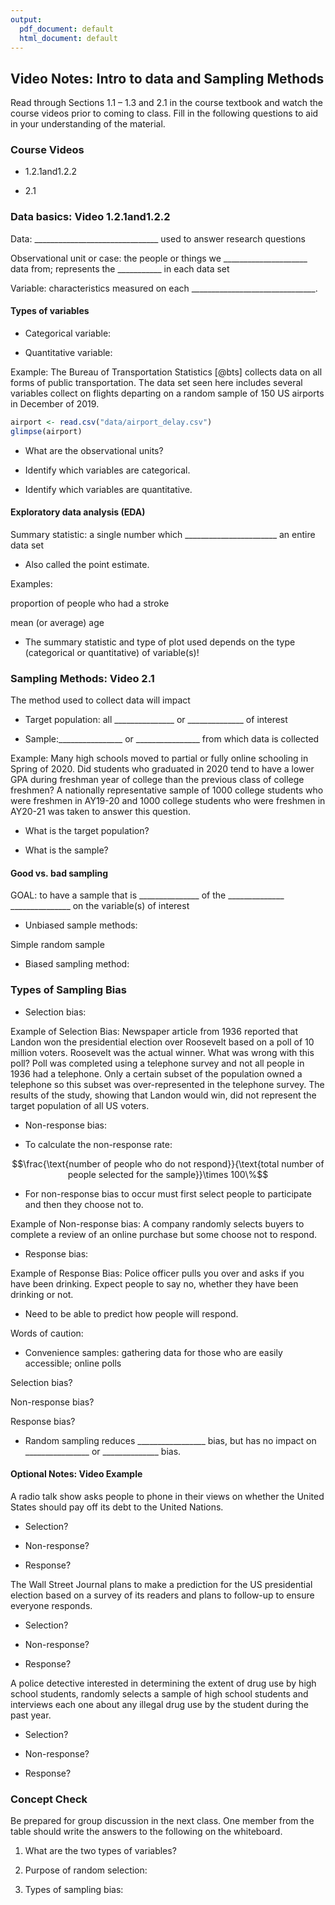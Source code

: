 ```yaml
---
output:
  pdf_document: default
  html_document: default
---
```

## Video Notes: Intro to data and Sampling Methods

\setstretch{1}

Read through Sections 1.1 -- 1.3 and 2.1 in the course textbook and watch the course videos prior to coming to class.  Fill in the following questions to aid in your understanding of the material.   

### Course Videos

* 1.2.1and1.2.2

* 2.1

### Data basics: Video 1.2.1and1.2.2 {-}

Data:  _______________________________ used to answer research questions

Observational unit or case:  the people or things we _____________________ data from; represents the ___________ in each data set

Variable: characteristics measured on each _______________________________.

#### Types of variables {-}

* Categorical variable: 

\vspace{0.5in}

\setstretch{1.5}
    
* Quantitative variable: 

\vspace{0.5in}

\setstretch{1.5}

Example:  The Bureau of Transportation Statistics [@bts] collects data on all forms of public transportation. The data set seen here includes several variables collect on flights departing on a random sample of 150 US airports in December of 2019.

\vspace{1mm}

```r
airport <- read.csv("data/airport_delay.csv")
glimpse(airport)
```

* What are the observational units?

\vspace{0.2in}

* Identify which variables are categorical.

\vspace{0.2in}

* Identify which variables are quantitative.

\vspace{0.2in}


#### Exploratory data analysis (EDA) {-}

Summary statistic: a single number which _______________________ an entire data set

* Also called the point estimate.

\rgi Examples: 

\rgi \rgi proportion of people who had a stroke

\vspace{0.3in}
    
\rgi \rgi mean (or average) age
    
\vspace{0.3in}

* The summary statistic and type of plot used depends on the type (categorical or quantitative) of variable(s)!  


\setstretch{1}


### Sampling Methods: Video 2.1 {-}

\setstretch{1.5}

The method used to collect data will impact 

* Target population: all _______________ or ______________ of interest 

* Sample:________________ or ________________ from which data is collected

\setstretch{1}

Example: Many high schools moved to partial or fully online schooling in Spring of 2020. Did students who graduated in 2020 tend to have a lower GPA during freshman year of college than the previous class of college freshmen? A nationally representative sample of 1000 college students who were freshmen in AY19-20 and 1000 college students who were freshmen in AY20-21 was taken to answer this question.

* What is the target population?

\vspace{0.2in}

* What is the sample?

\vspace{0.2in}

#### Good vs. bad sampling {-}

\setstretch{1.5}

GOAL: to have a sample that is _______________ of the
______________ _______________ on the variable(s) of interest

\setstretch{1}

* Unbiased sample methods:

\vspace{0.5in}

\rgi \rgi Simple random sample

* Biased sampling method: 

\vspace{0.5in}

\newpage

### Types of Sampling Bias {-}

* Selection bias: 

\vspace{0.5in}

Example of Selection Bias: Newspaper article from 1936 reported that Landon won the presidential election over Roosevelt based on a poll of 10 million voters. Roosevelt was the actual winner.  What was wrong with this poll?  Poll was completed using a telephone survey and not all people in 1936 had a telephone.  Only a certain subset of the population owned a telephone so this subset was over-represented in the telephone survey. The results of the study, showing that Landon would win, did not represent the target population of all US voters.

* Non-response bias:  

\vspace{0.5in}

* To calculate the non-response rate: 
    
$$\frac{\text{number of people who do not respond}}{\text{total number of people selected for the sample}}\times 100\%$$
 
* For non-response bias to occur must first select people to participate and then they choose not to.
    

Example of Non-response bias:  A company randomly selects buyers to complete a review of an online purchase but some choose not to respond. 
    
* Response bias:

\vspace{0.5in}

Example of Response Bias: Police officer pulls you over and asks if you have been drinking.  Expect people to say no, whether they have been drinking or not.  
    
* Need to be able to predict how people will respond.
    
Words of caution:

* Convenience samples: gathering data for those who are easily
accessible; online polls

\setstretch{1.5}

\rgi \rgi Selection bias? 
    
\rgi \rgi Non-response bias?  
    
\rgi \rgi Response bias? 

* Random sampling reduces _________________ bias, but 
has no impact on ________________ or ______________ bias.

\setstretch{1}

\newpage

#### Optional Notes: Video Example {-}

A radio talk show asks people to phone in their views on whether the United States should pay off its debt to the United Nations.

* Selection?

\vspace{0.25in}

* Non-response?

\vspace{0.25in}

* Response?

\vspace{0.25in}

The Wall Street Journal plans to make a prediction for the US presidential election based on a survey of its readers and plans to follow-up to ensure everyone responds.

* Selection?

\vspace{0.25in}

* Non-response?

\vspace{0.25in}

* Response?

\vspace{0.25in}
    
A police detective interested in determining the extent of drug use by high school students, randomly selects a sample of high school students and interviews each one about any illegal drug use by the student during the past year.

* Selection?

\vspace{0.25in}

* Non-response?

\vspace{0.25in}

* Response?

\vspace{0.25in}
    

### Concept Check

Be prepared for group discussion in the next class. One member from the table should write the answers to the following on the whiteboard.

1. What are the two types of variables?

\vspace{0.3in}

2. Purpose of random selection:
\vspace{0.6in}

3. Types of sampling bias:

\vspace{0.5in}

\newpage

